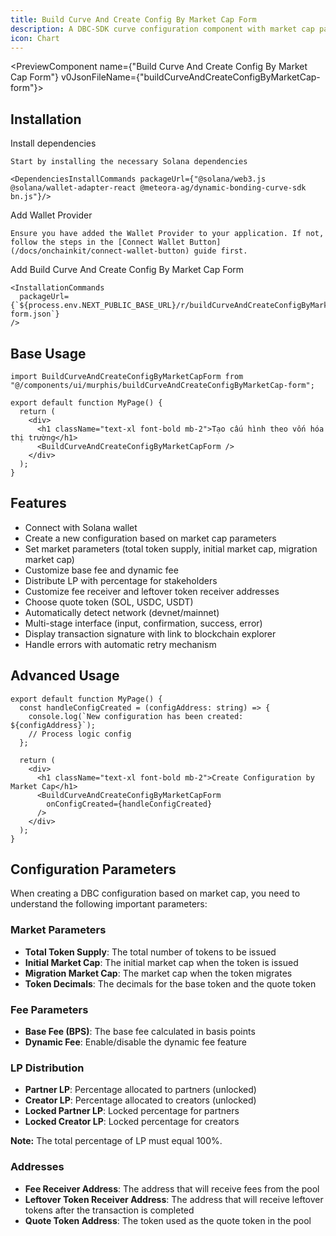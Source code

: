 ```yaml
---
title: Build Curve And Create Config By Market Cap Form
description: A DBC-SDK curve configuration component with market cap parameters và shadcn UI
icon: Chart
---
```



<PreviewComponent name={"Build Curve And Create Config By Market Cap Form"} v0JsonFileName={"buildCurveAndCreateConfigByMarketCap-form"}>
  <BuildCurveAndCreateConfigByMarketCapForm />
</PreviewComponent>

## Installation

<Steps>
  <Step>
    Install dependencies

    Start by installing the necessary Solana dependencies

    <DependenciesInstallCommands packageUrl={"@solana/web3.js @solana/wallet-adapter-react @meteora-ag/dynamic-bonding-curve-sdk bn.js"}/>

  </Step>

  <Step>
    Add Wallet Provider

    Ensure you have added the Wallet Provider to your application. If not, follow the steps in the [Connect Wallet Button](/docs/onchainkit/connect-wallet-button) guide first.

  </Step>

  <Step>
    Add Build Curve And Create Config By Market Cap Form

    <InstallationCommands
      packageUrl={`${process.env.NEXT_PUBLIC_BASE_URL}/r/buildCurveAndCreateConfigByMarketCap-form.json`}
    />

  </Step>
</Steps>

## Base Usage

```tsx
import BuildCurveAndCreateConfigByMarketCapForm from "@/components/ui/murphis/buildCurveAndCreateConfigByMarketCap-form";
```

```tsx
export default function MyPage() {
  return (
    <div>
      <h1 className="text-xl font-bold mb-2">Tạo cấu hình theo vốn hóa thị trường</h1>
      <BuildCurveAndCreateConfigByMarketCapForm />
    </div>
  );
}
```

## Features

- Connect with Solana wallet
- Create a new configuration based on market cap parameters
- Set market parameters (total token supply, initial market cap, migration market cap)
- Customize base fee and dynamic fee
- Distribute LP with percentage for stakeholders
- Customize fee receiver and leftover token receiver addresses
- Choose quote token (SOL, USDC, USDT)
- Automatically detect network (devnet/mainnet)
- Multi-stage interface (input, confirmation, success, error)
- Display transaction signature with link to blockchain explorer
- Handle errors with automatic retry mechanism

## Advanced Usage

```tsx
export default function MyPage() {
  const handleConfigCreated = (configAddress: string) => {
    console.log(`New configuration has been created: ${configAddress}`);
    // Process logic config 
  };

  return (
    <div>
      <h1 className="text-xl font-bold mb-2">Create Configuration by Market Cap</h1>
      <BuildCurveAndCreateConfigByMarketCapForm 
        onConfigCreated={handleConfigCreated} 
      />
    </div>
  );
}
```
## Configuration Parameters

When creating a DBC configuration based on market cap, you need to understand the following important parameters:

### Market Parameters
- **Total Token Supply**: The total number of tokens to be issued
- **Initial Market Cap**: The initial market cap when the token is issued
- **Migration Market Cap**: The market cap when the token migrates
- **Token Decimals**: The decimals for the base token and the quote token

### Fee Parameters
- **Base Fee (BPS)**: The base fee calculated in basis points
- **Dynamic Fee**: Enable/disable the dynamic fee feature

### LP Distribution
- **Partner LP**: Percentage allocated to partners (unlocked)
- **Creator LP**: Percentage allocated to creators (unlocked)
- **Locked Partner LP**: Locked percentage for partners
- **Locked Creator LP**: Locked percentage for creators

**Note:** The total percentage of LP must equal 100%.

### Addresses
- **Fee Receiver Address**: The address that will receive fees from the pool
- **Leftover Token Receiver Address**: The address that will receive leftover tokens after the transaction is completed
- **Quote Token Address**: The token used as the quote token in the pool
